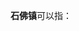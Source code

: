 '''石佛镇'''可以指：
{{PRC admin/disambig|13/06/83/102/000|21/08/82/103/000|37/15/21/107/000|41/01/02/160/000|51/20/22/101/000}}
{{disambig|cat=三字中国镇名消歧义}}